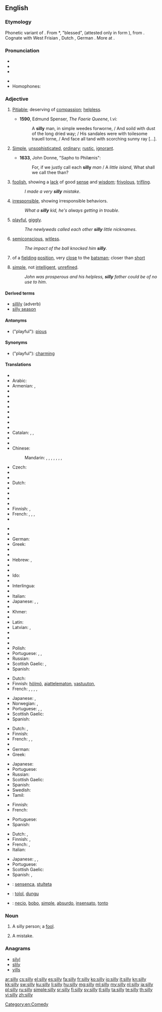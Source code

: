 ==English==
{{wikipedia|dab=silly}}
===Etymology===
Phonetic variant of {{term|seely}}.
From {{etyl|ang}} *{{term||sǣliġ}}, "blessed", (attested only in form {{term|gesælig|ġesǣliġ}}), from {{etyl|gem-pro|en}} {{recons|sēlīgaz|lang=gem-pro}}.  Cognate with West Frisian {{term|sillich}}, Dutch {{term|zalig}}, German {{term|selig}}. More at {{l|en|sely}}.

===Pronunciation===
* {{X-SAMPA|/"sIli/}}
* {{IPA|/ˈsɪli/}}
* {{audio|en-us-silly.ogg|Audio (US)}}

* {{rhymes|ɪli}}
* Homophones: {{term|Scilly}}

===Adjective===
{{en-adj|silli|er}}

# {{archaic}} [[pitiable|Pitiable]]; deserving of [[compassion]]; [[helpless]].
#* '''1590''', Edmund Spenser, ''The Faerie Queene'', I.vi:
#*: A '''silly''' man, in simple weedes forworne, / And soild with dust of the long dried way; / His sandales were with toilesome trauell torne, / And face all tand with scorching sunny ray [...].
# {{obsolete}} [[simple|Simple]], [[unsophisticated]], [[ordinary]]; [[rustic]], [[ignorant]].
#* '''1633''', John Donne, "Sapho to Philænis":
#*: For, if we justly call each '''silly''' ''man'' / A ''little island'', What shall we call thee than?
# [[foolish]], showing a [[lack]] of good [[sense]] and [[wisdom]]; [[frivolous]], [[trifling]].
#: ''I made a very '''silly''' mistake''.
# [[irresponsible]], showing irresponsible behaviors.
#: ''What a '''silly''' kid, he's always getting in trouble''.
# [[playful]], [[giggly]].
#: ''The newlyweds called each other '''silly''' little nicknames''.
# [[semiconscious]], [[witless]].
#: ''The impact of the ball knocked him '''silly'''.''
# {{cricket}} of a [[fielding]] [[position]], very [[close]] to the [[batsman]]; closer than [[short]]
# {{pejorative}} [[simple]], not [[intelligent]], [[unrefined]].
#: ''John was prosperous and his helpless, '''silly''' father could be of no use to him''.

====Derived terms====
* [[sillily]] (adverb)
* [[silly season]]

====Antonyms====
* ("playful"): [[pious]]

====Synonyms====
* ("playful"): [[charming]]

====Translations====
{{trans-top|foolish, showing a lack of good sense and wisdom}}
* {{trreq|af}}
* Arabic: {{t-|ar|سخيف|tr=sakhiif}}
* Armenian: {{t-|hy|հիմար|tr=himar}},  {{t-|hy|տխմար|tr=txmar}}
* {{trreq|az}}
* {{trreq|ba}}
* {{trreq|eu}}
* {{trreq|be}}
* {{trreq|bn}}
* {{trreq|br}}
* {{trreq|bg}}
* {{trreq|my}}
* Catalan: {{t+|ca|ximple}}, {{t-|ca|ximplet}}, {{t-|ca|fava}}
* {{trreq|chr}}
* {{trreq|ny}}
* Chinese:
*: Mandarin: {{t-|cmn|愚蠢|tr=yúchǔn|sc=Hani}}, {{t-|cmn|笨|tr=bèn|sc=Hani}}, {{t-|cmn|傻|tr=shǎ|sc=Hani}}, {{t-|cmn|糊塗|sc=Hani}}, {{t-|cmn|糊涂|tr=hútu|sc=Hani}}, {{t-|cmn|無聊|sc=Hani}}, {{t-|cmn|无聊|tr=wúliáo|sc=Hani}}, {{t|cmn|憨痴|tr=hānchī|sc=Hani}}
* Czech: {{t+|cs|hloupý}}
* {{trreq|da}}
* {{trreq|dv}}
* Dutch: {{t-|nl|ondoordacht}}
* {{trreq|eo}}
* {{trreq|et}}
* {{trreq|ee}}
* {{trreq|ext}}
* Finnish: {{t+|fi|typerä}}, {{t+|fi|hölmö}}
* French: {{t+|fr|idiot|m}}, {{t+|fr|bête}}, {{t+|fr|fou|m}}, {{t+|fr|stupide}}
* {{trreq|fur}}
{{trans-mid}}
* {{trreq|gl}}
* {{trreq|ka}}
* German: {{t+|de|doof}}
* Greek: {{t+|el|ανόητος|tr=anóitos}}
* {{trreq|ha}}
* {{trreq|haw}}
* Hebrew: {{t-|he|מטופש|m|tr=metupásh}}, {{t-|he|טיפשי|m|tr=tipshí}}
* {{trreq|hi}}
* {{trreq|hu}}
* Ido: {{t+|io|stulta}}
* {{trreq|ig}}
* Interlingua: {{t-|ia|fatue}}
* {{trreq|ie}}
* Italian: {{t+|it|sciocco|m}}
* Japanese: {{t-|ja|馬鹿げた|tr=bakageta}}, {{t-|ja|他愛ない|tr=tawainai}}, {{t+|ja|馬鹿|tr=ばか, baka}}
* {{trreq|kn}}
* Khmer: {{t-|km|ដែលភ្លីភ្លើ|tr=dael plii-pləə|sc=Khmr}}
* {{trreq|ko}}
* Latin: {{t-|la|stultus}}
* Latvian: {{t-|lv|muļķīgs}}, {{t-|lv|dumjš}}
* {{trreq|ml}}
* {{trreq|mr}}
* {{trreq|mwl}}
* Polish: {{t+|pl|głupi|m}}
* Portuguese: {{t+|pt|bobo}}, {{t+|pt|tolo}}, {{t+|pt|ingénuo}}
* Russian: {{t+|ru|глупый|tr=glúpyj}}
* Scottish Gaelic: {{t-|gd|amaideach}}, {{t-|gd|faoin}}
* Spanish: {{t-|es|niñito}}
{{trans-bottom}}

{{trans-top|irresponsible, showing irresponsible behaviors}}
* Dutch: {{t+|nl|dom}}
* Finnish: [[hölmö]], [[ajattelematon]], [[vastuuton]], {{t+|fi|typerä}}
* French: {{t+|fr|idiot}}, {{t+|fr|fou|m}}, {{t+|fr|givré|m}} {{qualifier|slang}}, {{t+|fr|branque}} {{qualifier|slang}}, {{t+|fr|jeté|m}} {{qualifier|slang}}
{{trans-mid}}
* Japanese: {{t+|ja|馬鹿|tr=baka}}, {{t-|ja|阿呆|tr=aho}}
* Norwegian: {{t-|no|tullete}},  {{t-|no|fjollete}}
* Portuguese: {{t+|pt|irresponsável}}, {{t+|pt|infantil}}, {{t+|pt|bobo}}
* Scottish Gaelic: {{t-|gd|faoin}}
* Spanish: {{t+|es|infantil}}
{{trans-bottom}}

{{trans-top|playful, giggly}}
* Dutch: {{t+|nl|ondeugend}}, {{t+|nl|gek}}
* Finnish: {{t-|fi|hassu}}
* French: {{t+|fr|bébête}}, {{t+|fr|idiot}}, {{t+|fr|nunuche|f}}
* {{trreq|Georgian}}
* German: {{t+|de|albern}}
* Greek: {{t+|el|σαχλός|tr=sachlós|sc=Grek}}
{{trans-mid}}
* Japanese: {{t+|ja|つまらない|tr=tsumaranai}}
* Portuguese: {{t+|pt|bobo}}
* Russian: {{t+|ru|глупышка|tr=glúpyj}}
* Scottish Gaelic: {{t-|gd|faoin}}
* Spanish: {{t-|es|payaso}}
* Swedish: {{t-|sv|lekfull, fnittrig}}
* Tamil: {{t-|ta|விளையாட்டுத்தனமான|sc=Taml}}
{{trans-bottom}}

{{trans-top|semiconscious}}
* Finnish: {{t-|fi|sekava}}
* French: {{t+|fr|abruti}}
{{trans-mid}}
* Portuguese: {{t-|pt|semiconsciente}}
* Spanish: {{t-|es|semiaturdido}}
{{trans-bottom}}

{{trans-top|cricket: of a fielding position, very close to the batsman; closer than short}}
{{trans-mid}}
{{trans-bottom}}

{{trans-top|pejorative: simple, not intelligent, refined}}
* Dutch: {{t+|nl|dom}}, {{t+|nl|stom}}
* Finnish: {{t+|fi|yksinkertainen}}, {{t+|fi|hölmö}}
* French: {{t+|fr|idiot de}}, {{t-|fr|imbécile de}}
* Italian: {{t+|it|sciocco|m}}
{{trans-mid}}
* Japanese: {{t+|ja|馬鹿|tr=baka}}, {{t-|ja|阿呆|tr=aho}}, {{t+|ja|愚鈍|tr=gudon}}
* Portuguese: {{t+|pt|simples}}
* Scottish Gaelic: {{t-|gd|amaideach}}
* Spanish: {{t-|es|tontito}}, {{t+|es|simple}}
{{trans-bottom}}

{{checktrans-top}}
* {{ttbc|eo}}: [[sensenca]], [[stulteta]]
{{trans-mid}}
* {{ttbc|id}}: [[tolol]], [[dungu]]
* {{ttbc|es}}: [[necio]], [[bobo]], [[simple]], [[absurdo]], [[insensato]], [[tonto]]
{{trans-bottom}}

===Noun===
{{en-noun|pl=sillies}}

# {{colloquial}} A silly person; a [[fool]].
# {{colloquial}} A mistake.

===Anagrams===
* [[silyl#English|silyl]]
* [[slily#English|slily]]
* [[yills#English|yills]]

[[Category:en:Comedy]]

[[ar:silly]]
[[cs:silly]]
[[el:silly]]
[[es:silly]]
[[fa:silly]]
[[fr:silly]]
[[ko:silly]]
[[io:silly]]
[[it:silly]]
[[kn:silly]]
[[kk:silly]]
[[sw:silly]]
[[ku:silly]]
[[li:silly]]
[[hu:silly]]
[[mg:silly]]
[[ml:silly]]
[[my:silly]]
[[nl:silly]]
[[ja:silly]]
[[pl:silly]]
[[ru:silly]]
[[simple:silly]]
[[sr:silly]]
[[fi:silly]]
[[sv:silly]]
[[tl:silly]]
[[ta:silly]]
[[te:silly]]
[[th:silly]]
[[vi:silly]]
[[zh:silly]]